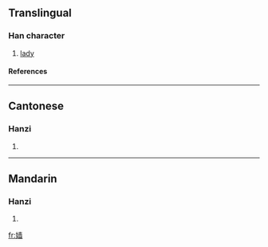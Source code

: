 {{see|嬙}}

==Translingual==
===Han character===
{{Han char|rn=38|rad=女|as=11|sn=14|four=|canj=女土金田 (VGCW)}}
# [[lady]]
====References====
{{Han ref|kx=0270.311|hdz=21075.110|uh=5AF1|ud=23281}}

----
==Cantonese==
===Hanzi===
{{yue-hanzi|jyut=|y=cheung4}}
# {{defn|Cantonese}}

----
==Mandarin==
===Hanzi===
{{cmn-hanzi|tra=嬙|pin=[[qiáng]] (qiang2), [[ráo]] (rao2)|wg=ch'iang<sup>2</sup>, jao<sup>2</sup>}}
# {{defn|Mandarin}}

[[fr:嫱]]